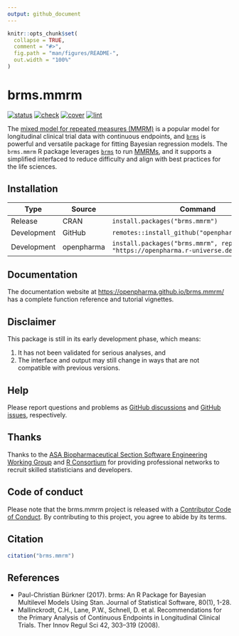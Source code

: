 ```yaml
---
output: github_document
---
```


```r
knitr::opts_chunk$set(
  collapse = TRUE,
  comment = "#>",
  fig.path = "man/figures/README-",
  out.width = "100%"
)
```

# brms.mmrm

<!--
[![CRAN](https://www.r-pkg.org/badges/version/brms.mmrm)](https://CRAN.R-project.org/package=brms.mmrm)
-->
[![status](https://www.repostatus.org/badges/latest/wip.svg)](https://www.repostatus.org/#wip)
[![check](https://github.com/openpharma/brms.mmrm/workflows/check/badge.svg)](https://github.com/openpharma/brms.mmrm/actions?query=workflow%3Acheck)
[![cover](https://github.com/openpharma/brms.mmrm/workflows/cover/badge.svg)](https://github.com/openpharma/brms.mmrm/actions?query=workflow%3Acover)
[![lint](https://github.com/openpharma/brms.mmrm/workflows/lint/badge.svg)](https://github.com/openpharma/brms.mmrm/actions?query=workflow%3Alint)

The [mixed model for repeated measures (MMRM)](https://link.springer.com/article/10.1177/009286150804200402) is a popular model for longitudinal clinical trial data with continuous endpoints, and [`brms`](https://paul-buerkner.github.io/brms/) is powerful and versatile package for fitting Bayesian regression models. The `brms.mmrm` R package leverages [`brms`](https://paul-buerkner.github.io/brms/) to run [MMRMs](https://link.springer.com/article/10.1177/009286150804200402), and it supports a simplified interfaced to reduce difficulty and align with best practices for the life sciences.

## Installation

Type | Source | Command
---|---|---
Release | CRAN | `install.packages("brms.mmrm")`
Development | GitHub | `remotes::install_github("openpharma/brms.mmrm")`
Development | openpharma | `install.packages("brms.mmrm", repos = "https://openpharma.r-universe.dev")`

## Documentation

The documentation website at <https://openpharma.github.io/brms.mmrm/> has a complete function reference and tutorial vignettes.

## Disclaimer

This package is still in its early development phase, which means:

1. It has not been validated for serious analyses, and
2. The interface and output may still change in ways that are not compatible with previous versions.

## Help

Please report questions and problems as [GitHub discussions](https://github.com/openpharma/brms.mmrm) and [GitHub issues](https://github.com/openpharma/brms.mmrm), respectively.

## Thanks

Thanks to the [ASA Biopharmaceutical Section Software Engineering Working Group](https://rconsortium.github.io/asa-biop-swe-wg/) and [R Consortium](https://www.r-consortium.org/) for providing professional networks to recruit skilled statisticians and developers.

## Code of conduct

Please note that the brms.mmrm project is released with a [Contributor Code of Conduct](https://contributor-covenant.org/version/2/1/CODE_OF_CONDUCT.html). By contributing to this project, you agree to abide by its terms.

## Citation

```r
citation("brms.mmrm")
```

## References

* Paul-Christian Bürkner (2017). brms: An R Package for Bayesian
  Multilevel Models Using Stan.
  Journal of Statistical Software, 80(1), 1-28.
* Mallinckrodt, C.H., Lane, P.W., Schnell, D. et al.
  Recommendations for the Primary Analysis of Continuous Endpoints
  in Longitudinal Clinical Trials.
  Ther Innov Regul Sci 42, 303–319 (2008).
